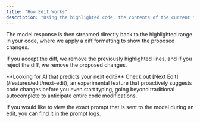 ```yaml
---
title: "How Edit Works"
description: "Using the highlighted code, the contents of the current file containing your highlight, and your input instructions, we prompt the model to edit the code according to your instructions. No other additional context is provided to the model."
---
```


The model response is then streamed directly back to the highlighted range in your code, where we apply a diff formatting to show the proposed changes.

If you accept the diff, we remove the previously highlighted lines, and if you reject the diff, we remove the proposed changes.

<Info>
**Looking for AI that predicts your next edit?** Check out [Next Edit](/features/edit/next-edit), an experimental feature that proactively suggests code changes before you even start typing, going beyond traditional autocomplete to anticipate entire code modifications.
</Info>

If you would like to view the exact prompt that is sent to the model during an edit, you can [find it in the prompt logs](/troubleshooting#check-the-logs).
